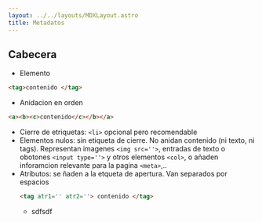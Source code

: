 ```yaml
---
layout: ../../layouts/MDXLayout.astro
title: Metadatos
---
```



## Cabecera 
- Elemento
```html
<tag>contenido </tag>
```
 - Anidacion en orden
```html
<a><b><c>contenido</c></b></a>
```
- Cierre de etriquetas: `<li>` opcional pero recomendable
- Elementos nulos: sin etiqueta de cierre. No anidan contenido (ni texto,  ni tags). Representan imagenes `<img src=''>`, entradas de texto o obotones `<input type=''>`
 y otros elementos  `<col>`, o añaden inforamcion relevante para la pagina `<meta>`,..
- Atributos: se ñaden a la etqueta de apertura. Van separados por espacios
    ```html
    <tag atr1='' atr2=''> contenido </tag>
    ```
    - sdfsdf
